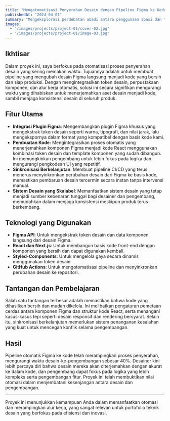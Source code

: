 ```yaml
---
title: "Mengotomatisasi Penyerahan Desain dengan Pipeline Figma ke Kode"
publishedAt: "2024-04-01"
summary: "Mengeksplorasi perdebatan abadi antara penggunaan spasi dan tab untuk indentasi kode, dan mengapa pilihan ini lebih penting dari yang Anda kira."
images:
  - "/images/projects/project-01/cover-02.jpg"
  - "/images/projects/project-01/image-03.jpg"
---
```


## Ikhtisar

Dalam proyek ini, saya berfokus pada otomatisasi proses penyerahan desain yang sering memakan waktu. Tujuannya adalah untuk membuat pipeline yang mengubah desain Figma langsung menjadi kode yang bersih dan siap produksi. Dengan mengintegrasikan token desain, perpustakaan komponen, dan alur kerja otomatis, solusi ini secara signifikan mengurangi waktu yang dihabiskan untuk menerjemahkan aset desain menjadi kode, sambil menjaga konsistensi desain di seluruh produk.

## Fitur Utama

- **Integrasi Plugin Figma**: Mengembangkan plugin Figma khusus yang mengekstrak token desain seperti warna, tipografi, dan nilai jarak, lalu mengekspornya dalam format yang kompatibel dengan basis kode kami.
- **Pembuatan Kode**: Mengintegrasikan proses otomatis yang menerjemahkan komponen Figma menjadi kode React menggunakan kombinasi token desain dan template komponen yang sudah dibangun. Ini memungkinkan pengembang untuk lebih fokus pada logika dan mengurangi pengkodean UI yang repetitif.
- **Sinkronisasi Berkelanjutan**: Membuat pipeline CI/CD yang terus menerus menyinkronkan perubahan desain dari Figma ke basis kode, memastikan pembaruan desain tercermin secara instan tanpa intervensi manual.
- **Sistem Desain yang Skalabel**: Memanfaatkan sistem desain yang tetap menjadi sumber kebenaran tunggal bagi desainer dan pengembang, memudahkan dalam menjaga konsistensi meskipun produk terus berkembang.

## Teknologi yang Digunakan

- **Figma API**: Untuk mengekstrak token desain dan data komponen langsung dari desain Figma.
- **React dan Next.js**: Untuk membangun basis kode front-end dengan komponen yang bersih dan dapat digunakan kembali.
- **Styled-Components**: Untuk mengelola gaya secara dinamis menggunakan token desain.
- **GitHub Actions**: Untuk mengotomatisasi pipeline dan menyinkronkan perubahan desain ke repositori.

## Tantangan dan Pembelajaran

Salah satu tantangan terbesar adalah memastikan bahwa kode yang dihasilkan bersih dan mudah dikelola. Ini melibatkan pengaturan pemetaan cerdas antara komponen Figma dan struktur kode React, serta menangani kasus-kasus tepi seperti desain responsif dan rendering bersyarat. Selain itu, sinkronisasi berkelanjutan memerlukan sistem penanganan kesalahan yang kuat untuk mencegah konflik selama pengembangan.

## Hasil

Pipeline otomatis Figma ke kode telah merampingkan proses penyerahan, mengurangi waktu desain-ke-pengembangan sebesar 40%. Desainer kini lebih percaya diri bahwa desain mereka akan diterjemahkan dengan akurat ke dalam kode, dan pengembang dapat fokus pada logika yang lebih kompleks serta pengembangan fitur. Proyek ini telah membuktikan nilai otomasi dalam menjembatani kesenjangan antara desain dan pengembangan.

---

Proyek ini menunjukkan kemampuan Anda dalam memanfaatkan otomasi dan merampingkan alur kerja, yang sangat relevan untuk portofolio teknik desain yang berfokus pada efisiensi dan inovasi.